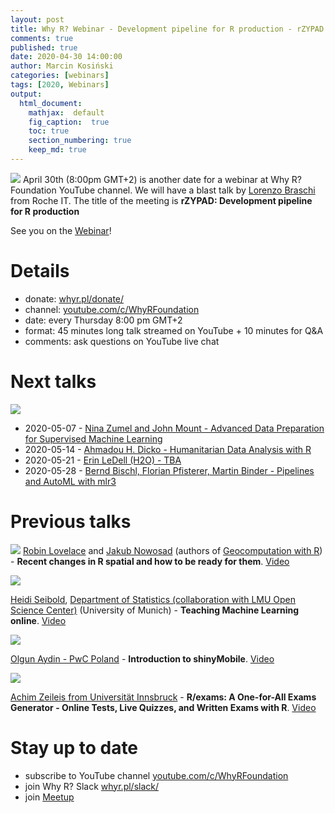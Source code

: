 ```yaml
---
layout: post
title: Why R? Webinar - Development pipeline for R production - rZYPAD
comments: true
published: true
date: 2020-04-30 14:00:00
author: Marcin Kosiński
categories: [webinars]
tags: [2020, Webinars]
output:
  html_document:
    mathjax:  default
    fig_caption:  true
    toc: true
    section_numbering: true
    keep_md: true
---
```


<img src="/images/fulls/webinars/lorenzo.jpg" class="fit image"> April 30th (8:00pm GMT+2) is another date for a webinar at Why R? Foundation YouTube channel. We will have a blast talk by [Lorenzo Braschi](https://www.linkedin.com/in/lorenzobraschi/) from Roche IT. The title of the meeting is **rZYPAD: Development pipeline for R production**

See you on the [Webinar](https://youtu.be/YyG8E1DdhX0)!

# Details

- donate: [whyr.pl/donate/](https://whyr.pl/donate/)
- channel: [youtube.com/c/WhyRFoundation](https://www.youtube.com/c/WhyRFoundation)
- date: every Thursday 8:00 pm GMT+2
- format: 45 minutes long talk streamed on YouTube + 10 minutes for Q&A 
- comments: ask questions on YouTube live chat

# Next talks

<img src="/images/fulls/webinars/future_may.JPG" class="fit image">

- 2020-05-07 - [Nina Zumel and John Mount - Advanced Data Preparation for Supervised Machine Learning](https://www.meetup.com/Spotkania-Entuzjastow-R-Warsaw-R-Users-Group-Meetup/events/270193478/)
- 2020-05-14 - [Ahmadou H. Dicko - Humanitarian Data Analysis with R](https://www.meetup.com/Spotkania-Entuzjastow-R-Warsaw-R-Users-Group-Meetup/events/270193497/)
- 2020-05-21 - [Erin LeDell (H2O) - TBA](https://www.meetup.com/Spotkania-Entuzjastow-R-Warsaw-R-Users-Group-Meetup/events/270193513/)
- 2020-05-28 - [Bernd Bischl, Florian Pfisterer, Martin Binder - Pipelines and AutoML with mlr3](https://www.meetup.com/Spotkania-Entuzjastow-R-Warsaw-R-Users-Group-Meetup/events/270316329)

# Previous talks

<img src="/images/fulls/webinars/spatial.jpg" class="fit image"> [Robin Lovelace](https://twitter.com/robinlovelace) and [Jakub Nowosad](https://twitter.com/jakub_nowosad) (authors of [Geocomputation with R](https://geocompr.robinlovelace.net/)) - **Recent changes in R spatial and how to be ready for them**. [Video](https://youtu.be/Va0STgco7-4)

<img src="/images/fulls/webinars/heidi.jpg" class="fit image">

[Heidi Seibold](https://www.researchgate.net/profile/Heidi_Seibold), [Department of Statistics (collaboration with LMU Open Science Center)](https://statsatlmu.tumblr.com/) (University of Munich) - **Teaching Machine Learning online**. [Video](https://www.youtube.com/watch?v=jPQJTVa-GsQ)

<img src="/images/fulls/webinars/olgun.jpg" class="fit image">

[Olgun Aydin - PwC Poland](https://www.linkedin.com/in/olgun-aydin/) - **Introduction to shinyMobile**. [Video](https://www.youtube.com/watch?v=TJsu0S9_WY4)

<img src="/images/fulls/webinars/achim.jpg" class="fit image">

[Achim Zeileis from Universität Innsbruck](https://eeecon.uibk.ac.at/~zeileis/) - **R/exams: A One-for-All Exams Generator - Online Tests, Live Quizzes, and Written Exams with R**. [Video](https://www.youtube.com/watch?v=PnyCR7q4P4Q)


# Stay up to date

- subscribe to YouTube channel [youtube.com/c/WhyRFoundation](https://www.youtube.com/c/WhyRFoundation)
- join Why R? Slack [whyr.pl/slack/](http://whyr.pl/slack/)
- join [Meetup](https://www.meetup.com/Spotkania-Entuzjastow-R-Warsaw-R-Users-Group-Meetup/events/269589118/)
